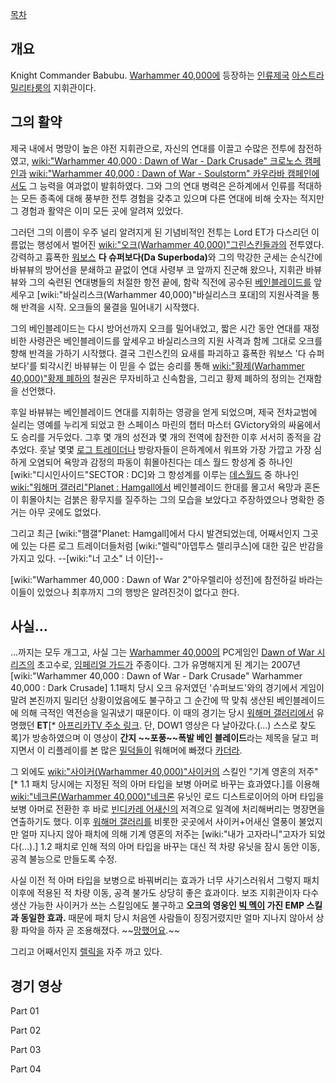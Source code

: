 [[목차]]
== 개요 ==
Knight Commander Babubu. [[Warhammer 40,000]]에 등장하는 [[인류제국]] [[아스트라 밀리타룸]]의 지휘관이다.

== 그의 활약 ==
제국 내에서 명망이 높은 야전 지휘관으로, 자신의 연대를 이끌고 수많은 전투에 참전하였고, [[wiki:"Warhammer 40,000 : Dawn of War - Dark Crusade" 크로노스 캠페인]]과 [[wiki:"Warhammer 40,000 : Dawn of War - Soulstorm" 카우라바 캠페인]]에서도 그 능력을 여과없이 발휘하였다. 그와 그의 연대 병력은 은하계에서 인류를 적대하는 모든 종족에 대해 풍부한 전투 경험을 갖추고 있으며 다른 연대에 비해 숫자는 적지만 그 경험과 활약은 이미 모든 곳에 알려져 있었다.

그러던 그의 이름이 우주 널리 알려지게 된 기념비적인 전투는 Lord ET가 다스리던 이름없는 행성에서 벌어진 [[wiki:"오크(Warhammer 40,000)"그린스킨]]들과의 전투였다. 강력하고 흉폭한 [[워보스]] '''다 슈퍼보다(Da Superboda)'''와 그의 막강한 군세는 순식간에 바뷰뷰의 방어선을 분쇄하고 끝없이 연대 사령부 코 앞까지 진군해 왔으나, 지휘관 바뷰뷰와 그의 숙련된 연대병들의 처절한 항전 끝에, 함락 직전에 공수된 [[베인블레이드]]를 앞세우고 [wiki:"바실리스크(Warhammer 40,000)"바실리스크 포대]의 지원사격을 통해 반격을 시작. 오크들의 물결을 밀어내기 시작했다.

그의 베인블레이드는 다시 방어선까지 오크를 밀어내었고, 짧은 시간 동안 연대를 재정비한 사령관은 베인블레이드를 앞세우고 바실리스크의 지원 사격과 함께 그대로 오크를 향해 반격을 가하기 시작했다. 결국 그린스킨의 요새를 파괴하고 흉폭한 워보스 '다 슈퍼보다'를 퇴각시킨 바뷰뷰는 이 믿을 수 없는 승리를 통해 [[wiki:"황제(Warhammer 40,000)"황제 폐하]]의 철권은 무자비하고 신속함을, 그리고 황제 폐하의 정의는 건재함을 선언했다.

후일 바뷰뷰는 베인블레이드 연대를 지휘하는 영광을 얻게 되었으며, 제국 전차교범에 실리는 영예를 누리게 되었고 한 스페이스 마린의 챕터 마스터 GVictory와의 싸움에서도 승리를 거두었다. 그후 몇 개의 성전과 몇 개의 전역에 참전한 이후 서서히 종적을 감추었다. 훗날 몇몇 [[로그 트레이더]]나 방랑자들이 은하계에서 워프와 가장 가깝고 가장 심하게 오염되어 욕망과 감정의 파동이 휘몰아친다는 데스 월드 항성계 중 하나인 [wiki:"디시인사이드"SECTOR : DC]와 그 항성계를 이루는 [[데스월드]] 중 하나인 [[wiki:"워해머 갤러리"Planet : Hamgall]]에서 베인블레이드 한대를 몰고서 욕망과 혼돈이 휘몰아치는 검붉은 황무지를 질주하는 그의 모습을 보았다고 주장하였으나 명확한 증거는 아무 곳에도 없었다.

그리고 최근 [wiki:"햄갤"Planet: Hamgall]에서 다시 발견되었는데, 어째서인지 그곳에 있는 다른 로그 트레이더들처럼 [wiki:"렐릭"아뎁투스 렐리쿠스]에 대한 깊은 반감을 가지고 있다. --[wiki:"너 고소" 너 이단]--

[wiki:"Warhammer 40,000 : Dawn of War 2"아우렐리아 성전]에 참전하길 바라는 이들이 있었으나 최후까지 그의 행방은 알려진것이 없다고 한다.

== 사실… ==
…까지는 모두 개그고, 사실 그는 [[Warhammer 40,000]]의 PC게임인 [[Dawn of War 시리즈]]의 초고수로, [[임페리얼 가드]]가 주종이다. 그가 유명해지게 된 계기는 2007년 [wiki:"Warhammer 40,000 : Dawn of War - Dark Crusade" Warhammer 40,000 : Dark Crusade] 1.1패치 당시 오크 유저였던 '슈퍼보드'와의 경기에서 게임이 말려 본진까지 밀리던 상황이었음에도 불구하고 그 순간에 딱 맞춰 생산된 베인블레이드에 의해 극적인 역전승을 일궈냈기 때문이다. 이 때의 경기는 당시 [[워해머 갤러리]]에서 유명했던 '''ET'''[* [http://afreeca.com/byeb 아프리카TV 주소 링크]. 단, DOW1 영상은 다 날아갔다.(…) 스스로 찾도록]가 방송하였으며 이 영상이 '''간지 ~~포풍~~폭발 베인 블레이드'''라는 제목을 달고 퍼지면서 이 리플레이를 본 많은 [[밀덕]]들이 워해머에 빠졌다 [[카더라]].

그 외에도 [[wiki:"사이커(Warhammer 40,000)"사이커]]의 스킬인 "기계 영혼의 저주"[* 1.1 패치 당시에는 지정된 적의 아머 타입을 보병 아머로 바꾸는 효과였다.]를 이용해 [[wiki:"네크론(Warhammer 40,000)"네크론]] 유닛인 로드 디스트로이어의 아머 타입을 보병 아머로 전환한 후 바로 [[빈디카레 어새신]]의 저격으로 일격에 처리해버리는 명장면을 연출하기도 했다. 이후 [[워해머 갤러리]]를 비롯한 곳곳에서 사이커+어새신 열풍이 불었지만 얼마 지나지 않아 패치에 의해 기계 영혼의 저주는 [wiki:"내가 고자라니"고자가 되었다(…).] 1.2 패치로 인해 적의 아머 타입을 바꾸는 대신 적 차량 유닛을 잠시 동안 이동, 공격 불능으로 만들도록 수정. 

사실 이전 적 아머 타입을 보병으로 바꿔버리는 효과가 너무 사기스러워서 그렇지 패치 이후에 적용된 적 차량 이동, 공격 불가도 상당히 좋은 효과이다. 보조 지휘관이자 다수 생산 가능한 사이커가 쓰는 스킬임에도 불구하고 '''오크의 영웅인 [[빅 멕]]이 가진 EMP 스킬과 동일한 효과.''' 때문에 패치 당시 처음엔 사람들이 징징거렸지만 얼마 지나지 않아서 상황 파악을 하자 곧 조용해졌다. ~~[[망했어요]].~~

그리고 어째서인지 [[렐릭]]을 자주 까고 있다.

== 경기 영상 ==
{{{#!html
<iframe width="420" height="345" src="http://www.youtube.com/embed/Bmdhy5_FJi8?rel=0" frameborder="0" allowfullscreen></iframe>
}}}
Part 01

{{{#!html
<iframe width="420" height="345" src="http://www.youtube.com/embed/yBAk5y2Mhe8?rel=0" frameborder="0" allowfullscreen></iframe>
}}}
Part 02

{{{#!html
<iframe width="420" height="345" src="http://www.youtube.com/embed/l_oRo3rfkzQ?rel=0" frameborder="0" allowfullscreen></iframe>
}}}
Part 03

{{{#!html
<iframe width="420" height="345" src="http://www.youtube.com/embed/3IGtQNLCzp0?rel=0" frameborder="0" allowfullscreen></iframe>
}}}
Part 04
